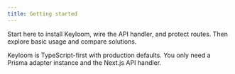 ```yaml
---
title: Getting started
---
```


Start here to install Keyloom, wire the API handler, and protect routes. Then explore basic usage and compare solutions.

<Cards>
  <Cards.Card title="Installation" href="/docs/getting-started/installation" />
  <Cards.Card title="Basic usage" href="/docs/getting-started/basic-usage" />
  <Cards.Card title="Comparison" href="/docs/getting-started/comparison" />
  <Cards.Card title="Tutorials" href="/docs/tutorials" />
</Cards>

<Callout>
Keyloom is TypeScript-first with production defaults. You only need a Prisma adapter instance and the Next.js API handler.
</Callout>

